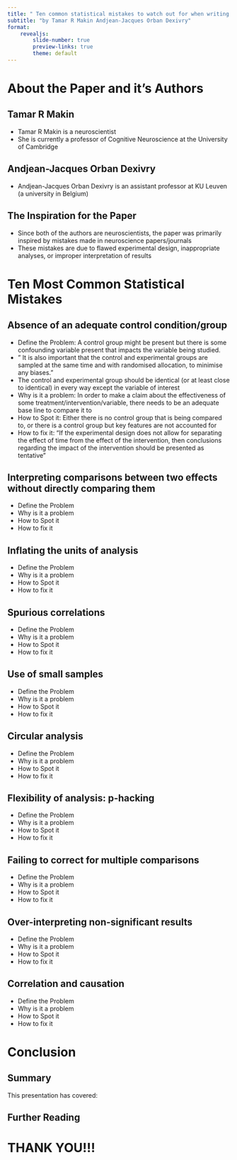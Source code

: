 ```yaml
---
title: " Ten common statistical mistakes to watch out for when writing or reviewing a manuscript"
subtitle: "by Tamar R Makin Andjean-Jacques Orban Dexivry"
format:
    revealjs:
        slide-number: true
        preview-links: true
        theme: default
---
```


#  About the Paper and it's Authors

##  Tamar R Makin

- Tamar R Makin is a neuroscientist
- She is currently a professor of Cognitive Neuroscience at the University of Cambridge

## Andjean-Jacques Orban Dexivry

- Andjean-Jacques Orban Dexivry is an assistant professor at KU Leuven (a university in Belgium)

## The Inspiration for the Paper

- Since both of the authors are neuroscientists, the paper was primarily inspired by mistakes made in neuroscience papers/journals
- These mistakes are due to flawed experimental design, inappropriate analyses, or improper interpretation of results

# Ten Most Common Statistical Mistakes 

## Absence of an adequate control condition/group

- Define the Problem: A control group might be present but there is some confounding variable present that impacts the variable being studied.
- " It is also important that the control and experimental groups are sampled at the same time and with randomised allocation, to minimise any biases."
- The control and experimental group should be identical (or at least close to identical) in every way except the variable of interest
- Why is it a problem: In order to make a claim about the effectiveness of some treatment/intervention/variable, there needs to be an adequate base line to compare it to
- How to Spot it: Either there is no control group that is being compared to, or there is a control group but key features are not accounted for
- How to fix it: "If the experimental design does not allow for separating the effect of time from the effect of the intervention, then conclusions regarding the
 impact of the intervention should be presented as tentative"

##  Interpreting comparisons between two effects without directly comparing them

- Define the Problem
- Why is it a problem
- How to Spot it
- How to fix it

##  Inflating the units of analysis

- Define the Problem
- Why is it a problem
- How to Spot it
- How to fix it

## Spurious correlations

- Define the Problem
- Why is it a problem
- How to Spot it
- How to fix it

## Use of small samples

- Define the Problem
- Why is it a problem
- How to Spot it
- How to fix it


##   Circular analysis

- Define the Problem
- Why is it a problem
- How to Spot it
- How to fix it

## Flexibility of analysis: p-hacking

- Define the Problem
- Why is it a problem
- How to Spot it
- How to fix it


## Failing to correct for multiple comparisons

- Define the Problem
- Why is it a problem
- How to Spot it
- How to fix it

## Over-interpreting non-significant results

- Define the Problem
- Why is it a problem
- How to Spot it
- How to fix it

## Correlation and causation

- Define the Problem
- Why is it a problem
- How to Spot it
- How to fix it

# Conclusion

## Summary

This presentation has covered:

## Further Reading



# THANK YOU!!!